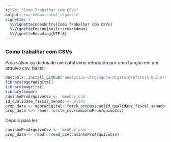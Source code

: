 ```yaml
---
title: "Como Trabalhar com CSVs"
output: rmarkdown::html_vignette
vignette: >
  %\VignetteIndexEntry{Como Trabalhar com CSVs}
  %\VignetteEngine{knitr::rmarkdown}
  %\VignetteEncoding{UTF-8}
---
```


### Como trabalhar com CSVs

Para salvar os dados de um dataframe retornado por uma função em um arquivo csv, basta:

```r
devtools::install_github('analytics-ufcg/agora-digital@refatora-build-scripts')
library(agoradigital)
library(magrittr)
library(readr)
caminhoProArquivoCsv <- 'meuCsv.csv'
id_qualidade_fiscal_senado <- 91341
prop_data <- agoradigital::fetch_proposicao(id_qualidade_fiscal_senado, 'senado')
prop_data %>% readr::write_csv(caminhoProArquivoCsv)
```

Depois para ler:
```r
caminhoProArquivoCsv <- 'meuCsv.csv'
prop_data <- readr::read_csv(caminhoProArquivoCsv)
```


